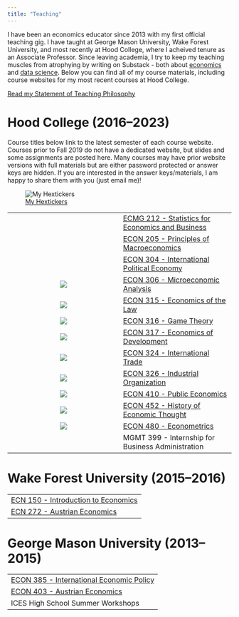 ```yaml
---
title: "Teaching"
---
```


I have been an economics educator since 2013 with my first official teaching gig. I have taught at George Mason University, Wake Forest University, and most recently at Hood College, where I acheived tenure as an Associate Professor. Since leaving academia, I try to keep my teaching muscles from atrophying by writing on Substack - both about [economics](https://ryansafner.substack.com) and [data science](https://safnerscripts.substack.com). Below you can find all of my course materials, including course websites for my most recent courses at Hood College. 

[<i class="fas fa-file-pdf"></i> Read my Statement of Teaching Philosophy](teaching_philosophy.pdf)

# Hood College (2016--2023)

Course titles below link to the latest semester of each course website. Courses prior to Fall 2019 do not have a dedicated website, but slides and some assignments are posted here. Many courses may have prior website versions with full materials but are either password protected or answer keys are hidden. If you are interested in the answer keys/materials, I am happy to share them with you (just email me)!

![[<i class="fa-brands fa-github"></i> My Hextickers](https://github.com/ryansafner/hexstickers)](https://github.com/ryansafner/hexstickers/blob/master/README_files/figure-markdown_strict/unnamed-chunk-1-1.png?raw=true)

|    |     |
|:---:|:----|
|     | [ECMG 212 - Statistics for Economics and Business](courses/ecmg-212.html) |
|     | [ECON 205 - Principles of Macroeconomics](courses/econ-205.html) |
|     | [ECON 304 - International Political Economy](courses/econ-304.html) |
| ![](img/micro_hex.png) | [ECON 306 - Microeconomic Analysis](http://micros23.classes.ryansafner.com) |
| ![](img/law_hex.png) | [ECON 315 - Economics of the Law](http://lawS21.classes.ryansafner.com) |
| ![](img/game_hex.png) | [ECON 316 - Game Theory](http://gameF21.classes.ryansafner.com) |
| ![](img/dev_hex.png) | [ECON 317 - Economics of Development](https://devf21.classes.ryansafner.com) |
| ![](img/trade_hex.png) | [ECON 324 - International Trade](http://trades23.classes.ryansafner.com) |
| ![](img/io_hex.png) | [ECON 326 - Industrial Organization](https://ios23.classes.ryansafner.com) |
| ![](img/public_hex.png) | [ECON 410 - Public Economics](https://publics22.classes.ryansafner.com) |
| ![](img/thought_hex.png) | [ECON 452 - History of Economic Thought](http://thoughtF22.classes.ryansafner.com) |
| ![](img/metrics_hex.png) | [ECON 480 - Econometrics](http://metricsF22.classes.ryansafner.com) |
|    | MGMT 399 - Internship for Business Administration |

# Wake Forest University (2015--2016)

|     |
|:----|
| [ECN 150 - Introduction to Economics](https://www.dropbox.com/s/w03rizmeov387tb/ECN_150C_Syllabus_Safner.pdf?dl=0) |
| [ECN 272 - Austrian Economics](https://www.dropbox.com/s/f1ddw84rggv7zod/Austrian_Economics_Syllabus.pdf?dl=0) |

# George Mason University (2013--2015)

|     |
|:----|
| [ECON 385 - International Economic Policy](https://www.dropbox.com/scl/fi/qw6h3hlfc1d8xgrr9blvo/ECON385_S14_Syllabus_Safner.pdf?dl=0&rlkey=pefc8bv86lh1y84562hn94e9q) |
| [ECON 403 - Austrian Economics](https://www.dropbox.com/scl/fi/zwqrc1gikiqvk3c3ftxi6/Austrian_Economics_Syllabus.pdf?dl=0&rlkey=yvtoz2y9mh5l0k0bdd5ds45uj) |
| ICES High School Summer Workshops |
